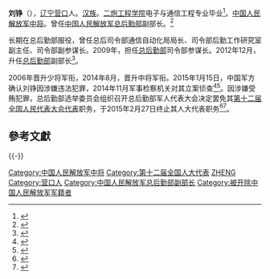 '''刘铮'''（{{bd|1954年||}}），[[辽宁|辽宁]][[营口|营口]]人。[[汉族|汉族]]。[[中国人民解放军第二炮兵工程大学|二炮工程学院]]电子与通信工程专业毕业<ref>{{cite news|title=全国人大代表信息-刘铮|url=http://210.82.31.1:8084/delegate/viewDelegate.action?dbid=122805|accessdate=2013-04-05|newspaper=全国人大网|deadurl=yes|archiveurl=https://web.archive.org/web/20141112210040/http://www.npc.gov.cn/delegate/viewDelegate.action?dbid=122805|archivedate=2014-11-12}}</ref>。[[中国人民解放军中将|中国人民解放军中将]]。曾任[[中国人民解放军总后勤部|中国人民解放军总后勤部]]副部长。<ref>{{cite news |title=外媒热议解放军16名高级军官被查 军队纪委干部揭秘潜规则 |url=https://www.guancha.cn/military-affairs/2015_01_16_306516.shtml |accessdate=2021-11-19 |work=观察者网 |archive-date=2021-11-19 |archive-url=https://web.archive.org/web/20211119043548/https://www.guancha.cn/military-affairs/2015_01_16_306516.shtml |dead-url=no }}</ref>

长期在总后勤部服役，曾任总后司令部通信自动化局局长、司令部后勤工作研究室副主任、司令部副参谋长。2009年，担任[[总后勤部|总后勤部]]司令部参谋长。2012年12月，升任[[总后勤部|总后勤部]]副部长<ref>{{cite news|title=十八大后副大军区级将领调整基本到位|url=http://china.caixin.com/2013-01-29/100487408_all.html|accessdate=2013-11-14|newspaper=财新网|archive-date=2013-12-02|archive-url=https://web.archive.org/web/20131202232635/http://china.caixin.com/2013-01-29/100487408_all.html|dead-url=yes}}</ref>。

2006年晋升少将军衔，2014年8月，晋升中将军衔。2015年1月15日，中国军方确认刘铮因涉嫌违法犯罪，2014年11月军事检察机关对其立案侦查<ref>{{cite web|title=中国军方公布16名军级以上领导干部重大贪腐案件|url=http://www.chinanews.com/mil/2015/01-15/6973243.shtml|accessdate=2015-01-15|publisher=中国新闻网|archive-date=2015-01-15|archive-url=https://web.archive.org/web/20150115163103/http://www.chinanews.com/mil/2015/01-15/6973243.shtml|dead-url=no}}</ref><ref>{{cite news |title=总后勤部原副部长刘铮等人被罢免全国人大代表职务- Micro Reading |url=http://covid-19.chinadaily.com.cn/micro-reading/dzh/2015-02-28/content_13290846.html |accessdate=2021-11-19 |work=covid-19.chinadaily.com.cn |archive-date=2021-11-19 |archive-url=https://web.archive.org/web/20211119044132/http://covid-19.chinadaily.com.cn/micro-reading/dzh/2015-02-28/content_13290846.html |dead-url=no }}</ref>。因涉嫌受贿犯罪，总后勤部选举委员会组织召开总后勤部军人代表大会决定罢免其[[第十二届全国人民代表大会代表|第十二届全国人民代表大会代表]]职务，于2015年2月27日终止其人大代表职务<ref>{{cite news|title=第十二届全国人民代表大会常务委员会代表资格审查委员会关于个别代表的代表资格的报告（2015年2月27日第十二届全国人民代表大会常务委员会第十三次会议通过）|url=http://www.npc.gov.cn/wxzl/gongbao/2015-05/07/content_1939081.htm|accessdate=2016-07-03|newspaper=中国人大网|archive-date=2016-08-28|archive-url=https://web.archive.org/web/20160828192246/http://www.npc.gov.cn/wxzl/gongbao/2015-05/07/content_1939081.htm|dead-url=yes}}</ref><ref>{{cite news |title=军方公布16名被查高官 半数处于立案侦查阶段-中新网 |url=https://www.chinanews.com.cn/gn/2015/01-16/6973861.shtml |accessdate=2021-11-19 |work=中国新闻网 |archive-date=2021-11-19 |archive-url=https://web.archive.org/web/20211119043540/https://www.chinanews.com.cn/gn/2015/01-16/6973861.shtml |dead-url=no }}</ref>。

==參考文獻==
{{reflist}}

{{-}}
{{start box}}
{{s-mil|pla}}
{{s-before|[[丁继业|丁继业]]}}
{{s-title|[[中国人民解放军总后勤部|中国人民解放军总后勤部]]副部長|2012年12月－2014年11月}}
{{s-after|[[周松和|周松和]]}}
{{end box}}

{{中共十八大到十九大期间的反腐败工作}}

{{DEFAULTSORT:L刘}}
[[Category:中国人民解放军中将|Category:中国人民解放军中将]]
[[Category:第十二届全国人大代表|Category:第十二届全国人大代表]]
[[Category:刘姓|ZHENG]]
[[Category:营口人|Category:营口人]]
[[Category:中国人民解放军总后勤部副部长|Category:中国人民解放军总后勤部副部长]]
[[Category:被开除中国人民解放军军籍者|Category:被开除中国人民解放军军籍者]]